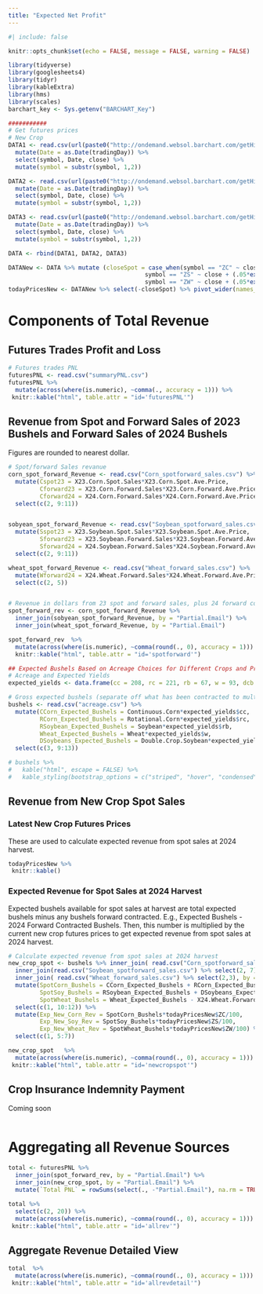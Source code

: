 ```yaml
---
title: "Expected Net Profit"
---
```


```r
#| include: false

knitr::opts_chunk$set(echo = FALSE, message = FALSE, warning = FALSE)

library(tidyverse)
library(googlesheets4)
library(tidyr)
library(kableExtra)
library(hms)
library(scales)
barchart_key <- Sys.getenv("BARCHART_Key")

```


<link rel="stylesheet" type="text/css" href="https://cdn.datatables.net/1.10.24/css/jquery.dataTables.css">

```{=html}
<script type="text/javascript" charset="utf8" src="https://code.jquery.com/jquery-3.5.1.min.js"></script>
```
```{=html}
<script type="text/javascript" charset="utf8" src="https://cdn.datatables.net/1.10.24/js/jquery.dataTables.js"></script>
```

```r
###########
# Get futures prices  
# New Crop
DATA1 <- read.csv(url(paste0("http://ondemand.websol.barchart.com/getHistory.csv?apikey=", barchart_key ,"&symbol=ZCZ24&type=daily&startDate=20190101"))) %>%
  mutate(Date = as.Date(tradingDay)) %>% 
  select(symbol, Date, close) %>%
  mutate(symbol = substr(symbol, 1,2)) 

DATA2 <- read.csv(url(paste0("http://ondemand.websol.barchart.com/getHistory.csv?apikey=", barchart_key ,"&symbol=ZSX24&type=daily&startDate=20190101"))) %>%
  mutate(Date = as.Date(tradingDay)) %>% 
  select(symbol, Date, close) %>%
  mutate(symbol = substr(symbol, 1,2))

DATA3 <- read.csv(url(paste0("http://ondemand.websol.barchart.com/getHistory.csv?apikey=", barchart_key ,"&symbol=ZWN24&type=daily&startDate=20190101"))) %>%
  mutate(Date = as.Date(tradingDay)) %>% 
  select(symbol, Date, close) %>%
  mutate(symbol = substr(symbol, 1,2))

DATA <- rbind(DATA1, DATA2, DATA3)

DATANew <- DATA %>% mutate (closeSpot = case_when(symbol == "ZC" ~ close + (.05*exp(close/100 - 450/100) - 25/100)*100,
                                       symbol == "ZS" ~ close + (.05*exp(close/100 - 1260/100) - 50/100)*100,
                                       symbol == "ZW" ~ close + (.05*exp(close/100 - 600/100) - 25/100)*100))
todayPricesNew <- DATANew %>% select(-closeSpot) %>% pivot_wider(names_from = symbol, values_from = close) %>% arrange(Date) %>% last()
```

# Components of Total Revenue

## Futures Trades Profit and Loss

```r
# Futures trades PNL
futuresPNL <- read.csv("summaryPNL.csv")
futuresPNL %>% 
  mutate(across(where(is.numeric), ~comma(., accuracy = 1))) %>%
 knitr::kable("html", table.attr = "id='futuresPNL'") 

```

```{=html}
<script>
  $(document).ready( function () {
      $('#futuresPNL').DataTable();
  });
  </script>
```

## Revenue from Spot and Forward Sales of 2023 Bushels and Forward Sales of 2024 Bushels

Figures are rounded to nearest dollar. 
```r
# Spot/forward Sales revanue
corn_spot_forward_Revenue <- read.csv("Corn_spotforward_sales.csv") %>% 
  mutate(Cspot23 = X23.Corn.Spot.Sales*X23.Corn.Spot.Ave.Price,
         Cforward23 = X23.Corn.Forward.Sales*X23.Corn.Forward.Ave.Price,
         Cforward24 = X24.Corn.Forward.Sales*X24.Corn.Forward.Ave.Price) %>% 
  select(c(2, 9:11))


sobyean_spot_forward_Revenue <- read.csv("Soybean_spotforward_sales.csv") %>% 
  mutate(Sspot23 = X23.Soybean.Spot.Sales*X23.Soybean.Spot.Ave.Price,
         Sforward23 = X23.Soybean.Forward.Sales*X23.Soybean.Forward.Ave.Price,
         Sforward24 = X24.Soybean.Forward.Sales*X24.Soybean.Forward.Ave.Price) %>% 
  select(c(2, 9:11))

wheat_spot_forward_Revenue <- read.csv("Wheat_forward_sales.csv") %>% 
  mutate(Wforward24 = X24.Wheat.Forward.Sales*X24.Wheat.Forward.Ave.Price) %>% 
  select(c(2, 5))


# Revenue in dollars from 23 spot and forward sales, plus 24 forward contracts
spot_forward_rev <- corn_spot_forward_Revenue %>% 
  inner_join(sobyean_spot_forward_Revenue, by = "Partial.Email") %>% 
  inner_join(wheat_spot_forward_Revenue, by = "Partial.Email")

spot_forward_rev  %>% 
  mutate(across(where(is.numeric), ~comma(round(., 0), accuracy = 1))) %>%
  knitr::kable("html", table.attr = "id='spotforward'") 

```

```{=html}
<script>
  $(document).ready( function () {
      $('#spotforward').DataTable();
  });
  </script>
```



```r
## Expected Bushels Based on Acreage Choices for Different Crops and Practices
# Acreage and Expected Yields
expected_yields <- data.frame(cc = 208, rc = 221, rb = 67, w = 93, dcb = 47)

# Gross expected bushels (separate off what has been contracted to multiply that remainder by expected spot at harvest)
bushels <- read.csv("acreage.csv") %>% 
  mutate(CCorn_Expected_Bushels = Continuous.Corn*expected_yields$cc,
         RCorn_Expected_Bushels = Rotational.Corn*expected_yields$rc,
         RSoybean_Expected_Bushels = Soybean*expected_yields$rb,
         Wheat_Expected_Bushels = Wheat*expected_yields$w,
         DSoybeans_Expected_Bushels = Double.Crop.Soybean*expected_yields$dcb) %>% 
  select(c(3, 9:13))

# bushels %>% 
#   kable("html", escape = FALSE) %>%
#   kable_styling(bootstrap_options = c("striped", "hover", "condensed", "responsive"))

```

## Revenue from New Crop Spot Sales 

### Latest New Crop Futures Prices

These are used to calculate expected revenue from spot sales at 2024 harvest.
```r

todayPricesNew %>%  
 knitr::kable()


```

### Expected Revenue for Spot Sales at 2024 Harvest

Expected bushels available for spot sales at harvest are total expected bushels minus any bushels forward contracted. E.g., Expected Bushels - 2024 Forward Contracted Bushels. Then, this number is multiplied by the current new crop futures prices to get expected revenue from spot sales at 2024 harvest. 

```r
# Calculate expected revenue from spot sales at 2024 harvest
new_crop_spot <- bushels %>% inner_join( read.csv("Corn_spotforward_sales.csv") %>% select(c(2, 7)), by = "Partial.Email") %>% 
  inner_join(read.csv("Soybean_spotforward_sales.csv") %>% select(2, 7), by = "Partial.Email") %>% 
  inner_join( read.csv("Wheat_forward_sales.csv") %>% select(2,3), by = "Partial.Email") %>%
  mutate(SpotCorn_Bushels = CCorn_Expected_Bushels + RCorn_Expected_Bushels - X24.Corn.Forward.Sales,
         SpotSoy_Bushels = RSoybean_Expected_Bushels + DSoybeans_Expected_Bushels - X24.Soybean.Forward.Sales,
         SpotWheat_Bushels = Wheat_Expected_Bushels - X24.Wheat.Forward.Sales) %>% 
  select(c(1, 10:12)) %>% 
  mutate(Exp_New_Corn_Rev = SpotCorn_Bushels*todayPricesNew$ZC/100,
         Exp_New_Soy_Rev = SpotSoy_Bushels*todayPricesNew$ZS/100,
         Exp_New_Wheat_Rev = SpotWheat_Bushels*todayPricesNew$ZW/100) %>% 
  select(c(1, 5:7))

new_crop_spot   %>% 
  mutate(across(where(is.numeric), ~comma(round(., 0), accuracy = 1))) %>%
 knitr::kable("html", table.attr = "id='newcropspot'") 

```

```{=html}
<script>
  $(document).ready( function () {
      $('#newcropspot').DataTable();
  });
  </script>
```



## Crop Insurance Indemnity Payment

Coming soon

```r

```

# Aggregating all Revenue Sources

```r
total <- futuresPNL %>% 
  inner_join(spot_forward_rev, by = "Partial.Email") %>%
  inner_join(new_crop_spot, by = "Partial.Email") %>% 
  mutate(`Total PNL` = rowSums(select(., -"Partial.Email"), na.rm = TRUE))

total %>%
  select(c(2, 20)) %>% 
  mutate(across(where(is.numeric), ~comma(round(., 0), accuracy = 1))) %>%
 knitr::kable("html", table.attr = "id='allrev'") 

```

```{=html}
<script>
  $(document).ready( function () {
      $('#allrev').DataTable();
  });
  </script>
```


## Aggregate Revenue Detailed View 

```r
total  %>% 
  mutate(across(where(is.numeric), ~comma(round(., 0), accuracy = 1))) %>%
 knitr::kable("html", table.attr = "id='allrevdetail'") 

```

```{=html}
<script>
  $(document).ready( function () {
      $('#allrevdetail').DataTable();
  });
  </script>
```